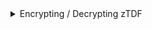 
<details>
<summary>Encrypting / Decrypting zTDF</summary>
<Tabs>
<TabItem value="go" label="Go">

```go
package main

import (
	"bufio"
	"bytes"
	"log"
	"os"
	"strings"

	"github.com/opentdf/platform/sdk"
)

func main() {

	platformEndpoint := "http://localhost:9002"

	// Create a new client
	client, err := sdk.New(
		platformEndpoint,
		sdk.WithClientCredentials("opentdf", "secret", nil),
	)

	if err != nil {
		log.Fatal(err)
	}

	// Encrypt ztdf

	str := strings.NewReader("Sensitive data!")
	buf := &bytes.Buffer{}
	out := bufio.NewWriter(buf)

	manifest, err := client.CreateTDF(out, str,
		//sdk.WithDataAttributes("https://opentdf.io/attr/role/value/developer"),
		sdk.WithKasInformation(
			sdk.KASInfo{
				URL: "http://localhost:9002",
			},
		),
	)

	if err != nil {
		log.Fatal(err)
	}

	//Flush data to buffer
	out.Flush()

	log.Printf("TDF Manifest: %v", manifest)

	// Decrypt ztdf
	tdfReader, err := client.LoadTDF(bytes.NewReader(buf.Bytes()))
	if err != nil {
		log.Fatal(err)
	}

	// Write decrypted data to stdout
	_, err = tdfReader.WriteTo(os.Stdout)
	if err != nil {
		log.Fatal(err)
	}
}
```

</TabItem>
<TabItem value="java" label="Java">

```java
package io.opentdf.platform;
import io.opentdf.platform.sdk.*;
import java.io.ByteArrayInputStream;
import java.io.BufferedOutputStream;
import java.nio.charset.StandardCharsets;
import java.io.FileOutputStream;

import com.nimbusds.jose.JOSEException;
import java.io.IOException;
import java.util.concurrent.ExecutionException;

import java.nio.file.StandardOpenOption;
import java.nio.channels.FileChannel;
import java.nio.file.Path;
import java.nio.file.Paths;

import java.security.InvalidAlgorithmParameterException;
import java.security.InvalidKeyException;
import java.security.NoSuchAlgorithmException;
import java.text.ParseException;
import javax.crypto.BadPaddingException;
import javax.crypto.IllegalBlockSizeException;
import javax.crypto.NoSuchPaddingException;
import org.apache.commons.codec.DecoderException;

public class EncryptExample {
    public static void main(String[] args) throws IOException, JOSEException, AutoConfigureException, InterruptedException, ExecutionException {
        String clientId = "opentdf";
        String clientSecret = "secret";
        String platformEndpoint = "localhost:8080";

        SDKBuilder builder = new SDKBuilder();
        SDK sdk = builder.platformEndpoint(platformEndpoint)
                .clientSecret(clientId, clientSecret).useInsecurePlaintextConnection(true)
                .build();

        var kasInfo = new Config.KASInfo();
        kasInfo.URL = "http://localhost:8080/kas";

        var tdfConfig = Config.newTDFConfig(Config.withKasInformation(kasInfo), Config.withDataAttributes("https://example.com/attr/color/value/red"));

        String str = "Hello, World!";
        
        // Convert String to InputStream
        var in = new ByteArrayInputStream(str.getBytes(StandardCharsets.UTF_8));

        FileOutputStream fos = new FileOutputStream("my.ciphertext");

        new TDF().createTDF(in, fos, tdfConfig, sdk.getServices().kas(), sdk.getServices().attributes());
	Path path = Paths.get("my.ciphertext");
        try (var in = FileChannel.open(path, StandardOpenOption.READ)) {
            var reader = new TDF().loadTDF(in, sdk.getServices().kas());
            reader.readPayload(System.out);
        }
    }
}
```

</TabItem>
<TabItem value="js" label="Javascript">

```javascript
```

</TabItem>
</Tabs>
</details>